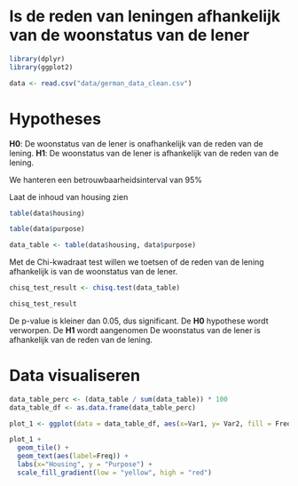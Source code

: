 # Is de reden van leningen afhankelijk van de woonstatus van de lener



```r
library(dplyr)
library(ggplot2)
```


```r
data <- read.csv("data/german_data_clean.csv")
```


# Hypotheses


**H0**: De woonstatus van de lener is onafhankelijk van de reden van de lening.
**H1**: De woonstatus van de lener is afhankelijk van de reden van de lening.

We hanteren een betrouwbaarheidsinterval van 95%

Laat de inhoud van housing zien

```r
table(data$housing)
```

```r
table(data$purpose)
```

```r
data_table <- table(data$housing, data$purpose)
```

Met de Chi-kwadraat test willen we toetsen of de reden van de lening afhankelijk is van de woonstatus van de lener.

```r
chisq_test_result <- chisq.test(data_table)

chisq_test_result
```
De p-value is kleiner dan 0.05, dus significant. De **H0** hypothese wordt verworpen. De **H1** wordt aangenomen 
De woonstatus van de lener is afhankelijk van de reden van de lening.


# Data visualiseren

```r
data_table_perc <- (data_table / sum(data_table)) * 100
data_table_df <- as.data.frame(data_table_perc)
```

```r
plot_1 <- ggplot(data = data_table_df, aes(x=Var1, y= Var2, fill = Freq))

plot_1 + 
  geom_tile() +
  geom_text(aes(label=Freq)) +
  labs(x="Housing", y = "Purpose") +
  scale_fill_gradient(low = "yellow", high = "red")
```


